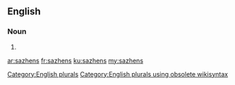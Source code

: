 ==English==

===Noun===
{{head|en}}

# {{plural of|sazhen}}

[[Category:English plurals]][[Category:English plurals using obsolete wikisyntax]]

[[ar:sazhens]]
[[fr:sazhens]]
[[ku:sazhens]]
[[my:sazhens]]